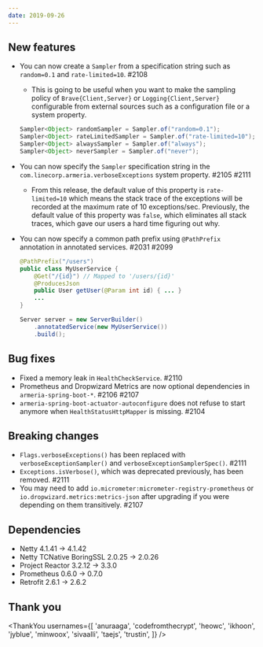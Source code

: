 ```yaml
---
date: 2019-09-26
---
```


## New features

- You can now create a `Sampler` from a specification string such as `random=0.1` and `rate-limited=10`. #2108
  - This is going to be useful when you want to make the sampling policy of `Brave{Client,Server}` or `Logging{Client,Server}` configurable from external sources such as a configuration file or a system property.
  ```java
  Sampler<Object> randomSampler = Sampler.of("random=0.1");
  Sampler<Object> rateLimitedSampler = Sampler.of("rate-limited=10");
  Sampler<Object> alwaysSampler = Sampler.of("always");
  Sampler<Object> neverSampler = Sampler.of("never");
  ```
- You can now specify the `Sampler` specification string in the `com.linecorp.armeria.verboseExceptions` system property. #2105 #2111
  - From this release, the default value of this property is `rate-limited=10` which means the stack trace of the exceptions will be recorded at the maximum rate of 10 exceptions/sec. Previously, the default value of this property was `false`, which eliminates all stack traces, which gave our users a hard time figuring out why.
- You can now specify a common path prefix using `@PathPrefix` annotation in annotated services. #2031 #2099

  ```java
  @PathPrefix("/users")
  public class MyUserService {
      @Get("/{id}") // Mapped to '/users/{id}'
      @ProducesJson
      public User getUser(@Param int id) { ... }
      ...
  }

  Server server = new ServerBuilder()
      .annotatedService(new MyUserService())
      .build();
  ```

## Bug fixes

- Fixed a memory leak in `HealthCheckService`. #2110
- Prometheus and Dropwizard Metrics are now optional dependencies in `armeria-spring-boot-*`. #2106 #2107
- `armeria-spring-boot-actuator-autoconfigure` does not refuse to start anymore when `HealthStatusHttpMapper` is missing. #2104

## Breaking changes

- `Flags.verboseExceptions()` has been replaced with `verboseExceptionSampler()` and `verboseExceptionSamplerSpec()`. #2111
- `Exceptions.isVerbose()`, which was deprecated previously, has been removed. #2111
- You may need to add `io.micrometer:micrometer-registry-prometheus` or `io.dropwizard.metrics:metrics-json` after upgrading if you were depending on them transitively. #2107

## Dependencies

- Netty 4.1.41 -> 4.1.42
- Netty TCNative BoringSSL 2.0.25 -> 2.0.26
- Project Reactor 3.2.12 -> 3.3.0
- Prometheus 0.6.0 -> 0.7.0
- Retrofit 2.6.1 -> 2.6.2

## Thank you

<ThankYou
  usernames={[
    'anuraaga',
    'codefromthecrypt',
    'heowc',
    'ikhoon',
    'jyblue',
    'minwoox',
    'sivaalli',
    'taejs',
    'trustin',
  ]}
/>
